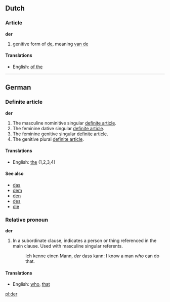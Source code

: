 == Dutch ==
=== Article ===
'''der'''

# genitive form of [[de]], meaning [[van de]]

====Translations====
*English: [[of the]]

----

== German ==
=== Definite article ===
'''der'''

# The masculine nominitive singular [[definite article]].
# The feminine dative singular [[definite article]].
# The feminine genitive singular [[definite article]].
# The genitive plural [[definite article]].

====Translations====
*English: [[the]] (1,2,3,4)

====See also====
*[[das]]
*[[dem]]
*[[den]]
*[[des]]
*[[die]]

===Relative pronoun===
'''der'''

# In a subordinate clause, indicates a person or thing referenced in the main clause.  Used with masculine singular referents.
#: Ich kenne einen Mann, ''der'' dass kann: I know a man ''who'' can do that.

====Translations====
*English: [[who]], [[that]]

[[pl:der]]